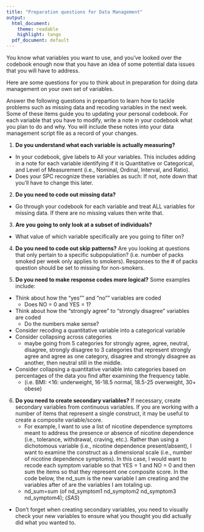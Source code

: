 ```yaml
---
title: "Preparation questions for Data Management"
output:
  html_document:
    theme: readable
    highlight: tango
  pdf_document: default
---
```


You know what variables you want to use, and you've looked over the codebook enough now that you have an idea of some potential data issues that you will have to address. 

Here are some questions for you to think about in preparation for doing data management on your own set of variables. 

Answer the following questions in prepartion to learn how to tackle problems such as missing data and recoding variables in the next week. Some of these items guide you to updating your personal codebook. For each variable that you have to modify, write a note in your codebook what you plan to do and why. You will include these notes into your data management script file as a record of your changes. 


1. **Do you understand what each variable is actually measuring?**
* In your codebook, give labels to All your variables. This includes adding in a note for each variable identifying if it is Quantitative or Categorical, and Level of Measurement (i.e., Nominal, Ordinal, Interval, and Ratio).
* Does your SPC recognize these variables as such: If not, note down that you'll have to change this later. 




2. **Do you need to code out missing data?**
* Go through your codebook for each variable and treat ALL variables for missing data. If there are no missing values then write that. 



3. **Are you going to only look at a subset of individuals?**
* What value of which variable specifically are you going to filter on? 



4. **Do you need to code out skip patterns?**
Are you looking at questions that only pertain to a specific subpopulation? (i.e. number of packs smoked per week only applies to smokers). Responses to the # of packs question should be set to missing for non-smokers. 



5. **Do you need to make response codes more logical?**
Some examples include:  

* Think about how the "yes"" and "no"" variables are coded   
    - Does NO = 0 and YES = 1?  
* Think about how the "strongly agree" to "strongly disagree" variables are coded
    - Do the numbers make sense?  
* Consider recoding a quantitative variable into a categorical variable  
* Consider collapsing across categories 
    - maybe going from 5 categories for strongly agree, agree, neutral, disagree, strongly disagree to 3 categories that represent strongly agree and agree as one category, disagree and strongly disagree as another, then neutral still in the middle.   
* Consider collapsing a quantitative variable into categories based on percentages of the data you find after examining the frequency table. 
    - (i.e. BMI: <16: underweight, 16-18.5 normal, 18.5-25 overweight, 30+ obese)
 


6. **Do you need to create secondary variables?**
If necessary, create secondary variables from continuous variables. If you are working with a number of items that represent a single construct, it may be useful to create a composite variable/score. 
    - For example, I want to use a list of nicotine dependence symptoms meant to address the presence or absence of nicotine dependence (i.e., tolerance, withdrawal, craving, etc.). Rather than using a dichotomous variable (i.e., nicotine dependence present/absent), I want to examine the construct as a dimensional scale (i.e., number of nicotine dependence symptoms). In this case, I would want to recode each symptom variable so that YES = 1 and NO = 0 and then sum the items so that they represent one composite score. In the code below, the nd_sum is the new variable I am creating and the variables after of are the variables I am totaling up.
    - nd_sum=sum (of nd_symptom1 nd_symptom2 nd_symptom3 nd_symptom4); (_SAS_)
* Don't forget when creating secondary variables, you need to visually check your new variables to ensure what you thought you did actually did what you wanted to.

